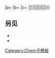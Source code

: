 <includeonly>{{chem/disp{{{a}}}{{{b}}}{{{c}}}|{{{1}}}|{{{2}}}}}{{chem/{{#if:{{{4|}}}{{{5|}}}|<!-- next one down -->13
|2}}
|a={{{b}}}
|b={{{c}}}
|c={{chem/type|{{{3}}}}}
|{{{2}}}|{{{3}}}|{{{4|}}}|{{{5|}}}|{{{6|}}}|{{{7|}}}|{{{8|}}}|{{{9|}}}|{{{10|}}}|{{{11|}}}|{{{12|}}}|{{{13|}}}|{{{14|}}}}}</includeonly><noinclude>

==另见==
*{{lt|chem/15}}
*{{lt|chem/13}}

[[Category:Chem子模板]]
</noinclude>